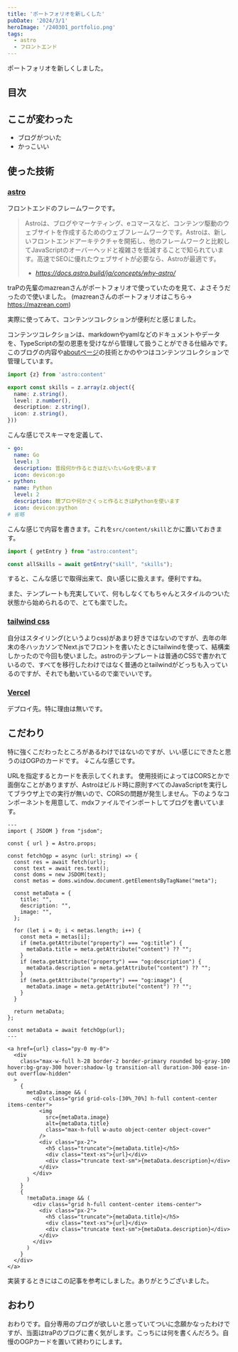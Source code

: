 ```yaml
---
title: 'ポートフォリオを新しくした'
pubDate: '2024/3/1'
heroImage: '/240301_portfolio.png'
tags:
  - astro
  - フロントエンド
---
```


ポートフォリオを新しくしました。
<OGPCard url="https://github.com/ikura-hamu/portfolio2" />

## 目次

## ここが変わった

- ブログがついた
- かっこいい

## 使った技術

### [astro](https://astro.build/)

フロントエンドのフレームワークです。

> Astroは、ブログやマーケティング、eコマースなど、コンテンツ駆動のウェブサイトを作成するためのウェブフレームワークです。Astroは、新しいフロントエンドアーキテクチャを開拓し、他のフレームワークと比較してJavaScriptのオーバーヘッドと複雑さを低減することで知られています。高速でSEOに優れたウェブサイトが必要なら、Astroが最適です。
>
> - <cite>https://docs.astro.build/ja/concepts/why-astro/ </cite>

traPの先輩のmazreanさんがポートフォリオで使っていたのを見て、よさそうだったので使いました。
(mazreanさんのポートフォリオはこちら→ https://mazrean.com)

実際に使ってみて、コンテンツコレクションが便利だと感じました。
<OGPCard url="https://docs.astro.build/ja/guides/content-collections/" />

コンテンツコレクションは、markdownやyamlなどのドキュメントやデータを、TypeScriptの型の恩恵を受けながら管理して扱うことができる仕組みです。このブログの内容や[aboutページ](/about)の技術とかのやつはコンテンツコレクションで管理しています。

```ts
import {z} from 'astro:content'

export const skills = z.array(z.object({
  name: z.string(),
  level: z.number(),
  description: z.string(),
  icon: z.string(),
}))

```

こんな感じでスキーマを定義して、

```yaml
- go:
  name: Go
  level: 3
  description: 普段何か作るときはだいたいGoを使います
  icon: devicon:go
- python:
  name: Python
  level: 2
  description: 競プロや何かさくっと作るときはPythonを使います
  icon: devicon:python
# 省略
```

こんな感じで内容を書きます。これを`src/content/skill`とかに置いておきます。

```ts
import { getEntry } from "astro:content";

const allSkills = await getEntry("skill", "skills");
```

すると、こんな感じで取得出来て、良い感じに扱えます。便利ですね。

また、テンプレートも充実していて、何もしなくてもちゃんとスタイルのついた状態から始められるので、とても楽でした。

<OGPCard url="https://astro.build/themes/" />

### [tailwind css](https://tailwindcss.com/)

自分はスタイリング(というよりcss)があまり好きではないのですが、去年の年末の冬ハッカソンでNext.jsでフロントを書いたときにtailwindを使って、結構楽しかったので今回も使いました。astroのテンプレートは普通のCSSで書かれているので、すべてを移行したわけではなく普通のとtailwindがどっちも入っているのですが、それでも動いているので楽でいいです。

<OGPCard url="https://tailwindcss.com/" />

### [Vercel](https://vercel.com)

デプロイ先。特に理由は無いです。

## こだわり

特に強くこだわったところがあるわけではないのですが、いい感じにできたと思うのはOGPのカードです。
↓こんな感じです。
<OGPCard url="https://github.com" />

URLを指定するとカードを表示してくれます。
使用技術によってはCORSとかで面倒なことがありますが、Astroはビルド時に原則すべてのJavaScriptを実行してブラウザ上での実行が無いので、CORSの問題が発生しません。下のようなコンポーネントを用意して、mdxファイルでインポートしてブログを書いています。

```astro
---
import { JSDOM } from "jsdom";

const { url } = Astro.props;

const fetchOgp = async (url: string) => {
  const res = await fetch(url);
  const text = await res.text();
  const doms = new JSDOM(text);
  const metas = doms.window.document.getElementsByTagName("meta");

  const metaData = {
    title: "",
    description: "",
    image: "",
  };

  for (let i = 0; i < metas.length; i++) {
    const meta = metas[i];
    if (meta.getAttribute("property") === "og:title") {
      metaData.title = meta.getAttribute("content") ?? "";
    }
    if (meta.getAttribute("property") === "og:description") {
      metaData.description = meta.getAttribute("content") ?? "";
    }
    if (meta.getAttribute("property") === "og:image") {
      metaData.image = meta.getAttribute("content") ?? "";
    }
  }

  return metaData;
};

const metaData = await fetchOgp(url);
---

<a href={url} class="py-0 my-0">
  <div
    class="max-w-full h-28 border-2 border-primary rounded bg-gray-100 hover:bg-gray-300 hover:shadow-lg transition-all duration-300 ease-in-out overflow-hidden"
  >
    {
      metaData.image && (
        <div class="grid grid-cols-[30%_70%] h-full content-center items-center">
          <img
            src={metaData.image}
            alt={metaData.title}
            class="max-h-full w-auto object-center object-cover"
          />
          <div class="px-2">
            <h5 class="truncate">{metaData.title}</h5>
            <div class="text-xs">{url}</div>
            <div class="truncate text-sm">{metaData.description}</div>
          </div>
        </div>
      )
    }
    {
      !metaData.image && (
        <div class="grid h-full content-center items-center">
          <div class="px-2">
            <h5 class="truncate">{metaData.title}</h5>
            <div class="text-xs">{url}</div>
            <div class="truncate text-sm">{metaData.description}</div>
          </div>
        </div>
      )
    }
  </div>
</a>

```

実装するときにはこの記事を参考にしました。ありがとうございました。
<OGPCard url="https://zenn.dev/tomi/articles/2021-03-22-blog-card" />

## おわり

おわりです。自分専用のブログが欲しいと思っていてついに念願かなったわけですが、当面はtraPのブログに書く気がします。こっちには何を書くんだろう。自慢のOGPカードを置いて終わりにします。
<OGPCard url="https://trap.jp/author/ikura-hamu" />
